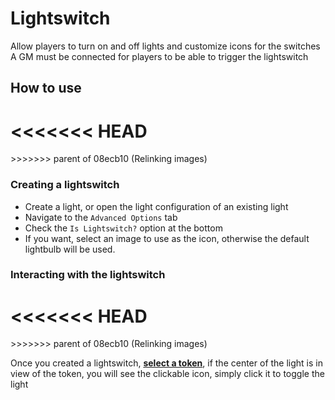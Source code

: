 
# Lightswitch

Allow players to turn on and off lights and customize icons for the
switches
<Callout type='warning' emoji='⚠️'>
A GM must be connected for players to be able to trigger the
lightswitch
</Callout>

## How to use
<<<<<<< HEAD
<ImageButBetter src="/..public/images/Lightswitch/Lsconfig.png" alt="Lightswitch Configuration" width={2000} height={2000} className={styles.wikiimage}/>
=======
<ImageButBetter src="/..public/images/Lightswitch/Lsconfig.png" alt="Lightswitch Configuration" width={2000} height={2000} className={styles.wikiimage}/>
>>>>>>> parent of 08ecb10 (Relinking images)

### Creating a lightswitch

- Create a light, or open the light configuration of an existing light
- Navigate to the `Advanced Options` tab
- Check the `Is Lightswitch?` option at the bottom
- If you want, select an image to use as the icon, otherwise the
  default lightbulb will be used.


### Interacting with the lightswitch
<<<<<<< HEAD
<ImageButBetter src="/..public/images/Lightswitch/Lscustomicon.png" alt="Lightswitch with custom icon" width={2000} height={2000} className={styles.wikiimage}/>
=======
<ImageButBetter src="/..public/images/Lightswitch/Lscustomicon.png" alt="Lightswitch with custom icon" width={2000} height={2000} className={styles.wikiimage}/>
>>>>>>> parent of 08ecb10 (Relinking images)

Once you created a lightswitch, **<u>select a token</u>**, if the center
of the light is in view of the token, you will see the clickable icon,
simply click it to toggle the light



